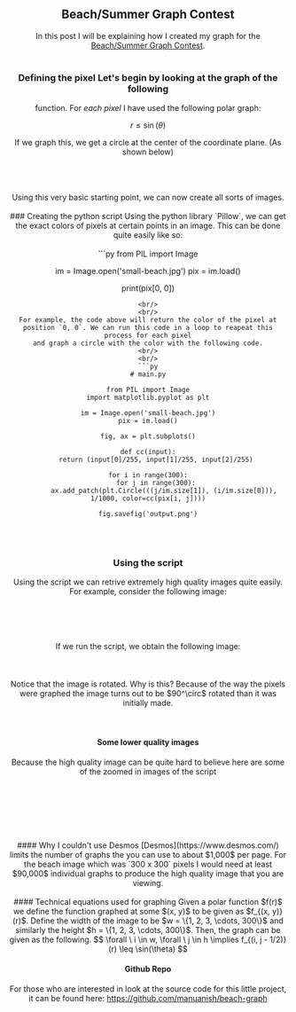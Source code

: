 
<Header dir={["blog", "beach-graph-contest"]} />
<br />
<br />
<br />

<BlogTitle>Beach/Summer Graph Contest</BlogTitle>
<Author userName="manuanish" readTime={5} date="7/6/22" />
<br />
---
In this post I will be explaining how I created my graph for the [Beach/Summer
Graph Contest](https://princetonk12.instructure.com/courses/6508/discussion_topics/213397).
<br />
<br />
### Defining the pixel Let's begin by looking at the graph of the following
function. For *each pixel* I have used the following polar graph:

$$
r \leq \sin(\theta)
$$

If we graph this, we get a circle at the center of the coordinate plane. (As shown below)

<br />
<BlogImage src="/blog/circle.png" width={2880} height={1538} />
<br />
<br />
Using this very basic starting point, we can now create all sorts of images.
<br />
<br />
### Creating the python script Using the python library `Pillow`, we can get the
exact colors of pixels at certain points in an image. This can be done quite easily
like so:
<br />
<br />
```py from PIL import Image

im = Image.open('small-beach.jpg')
pix = im.load()

print(pix[0, 0])
````
<br/>
<br/>
For example, the code above will return the color of the pixel at position `0, 0`. We can run this code in a loop to reapeat this process for each pixel
and graph a circle with the color with the following code.
<br/>
<br/>
```py
# main.py

from PIL import Image
import matplotlib.pyplot as plt

im = Image.open('small-beach.jpg')
pix = im.load()

fig, ax = plt.subplots()

def cc(input):
    return (input[0]/255, input[1]/255, input[2]/255)

for i in range(300):
    for j in range(300):
        ax.add_patch(plt.Circle(((j/im.size[1]), (i/im.size[0])), 1/1000, color=cc(pix[i, j])))

fig.savefig('output.png')
````

<br />
<br />

### Using the script

Using the script we can retrive extremely high quality images quite easily. For example, consider the following image:

<br />
<br />
<BlogImage
  src="/blog/small-beach.jpg"
  width={400}
  height={400}
  caption="Image source: Microsoft"
/>
<br />
<br />
If we run the script, we obtain the following image:
<br />
<br />
<BlogImage
  src="/blog/output.png"
  width={500}
  height={500}
  caption="Final graph."
/>
<br />
<br />
Notice that the image is rotated. Why is this? Because of the way the pixels were
graphed the image turns out to be $90^\circ$ rotated than it was initially made.
<br />
<br />
<br />

#### Some lower quality images

Because the high quality image can be quite hard to believe here are some of the zoomed in images of the script

<br/>
<br/>
<BlogImage src="/blog/output0.png" width={500} height={500} caption="Zoomed in on the sky extremely"/>
<br/>
<br/>
<BlogImage src="/blog/output1.png" width={500} height={500} caption="Now its starting to come together!"/>
<br/>
<br/>
#### Why I couldn't use Desmos
[Desmos](https://www.desmos.com/) limits the number of graphs the you can use to about $1,000$ per page. For the beach image which was `300 x 300` pixels I would need
at least $90,000$ individual graphs to produce the high quality image that you are viewing.
<br/>
<br/>
#### Technical equations used for graphing
Given a polar function $f(r)$ we define the function graphed at some $(x, y)$ to be given as $f_{(x, y)}(r)$. Define the width of the image to be $w = \{1, 2, 3, \cdots, 300\}$
and similarly the height $h = \{1, 2, 3, \cdots, 300\}$. Then, the graph can be given as the following.
$$
\forall \ i \in w, \forall \ j \in h \implies f_{(i, j - 1/2)}(r) \leq \sin(\theta)
$$

#### Github Repo

For those who are interested in look at the source code for this little project, it can be found here: https://github.com/manuanish/beach-graph
